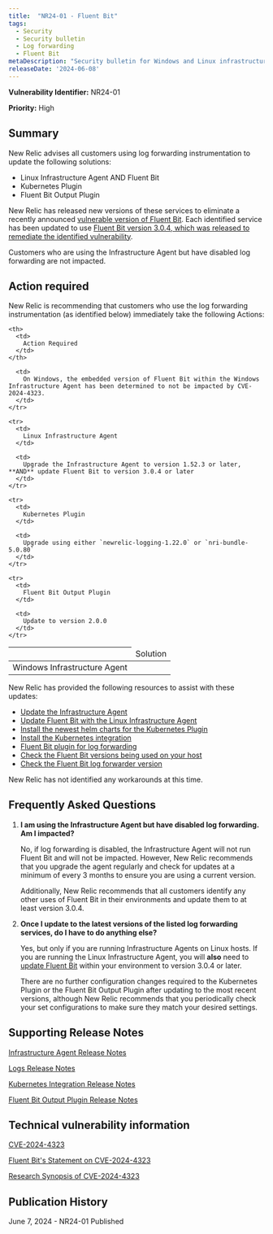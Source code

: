 ```yaml
---
title:  "NR24-01 - Fluent Bit"
tags:
  - Security
  - Security bulletin
  - Log forwarding
  - Fluent Bit
metaDescription: "Security bulletin for Windows and Linux infrastructure agent and Fluent Bit, the Kubernetes plugin, and the Fluent Bit output plugin." 
releaseDate: '2024-06-08' 
---
```


<DNT>**Vulnerability Identifier:**</DNT> NR24-01

<DNT>**Priority:**</DNT> High

## Summary

New Relic advises all customers using log forwarding instrumentation to update the following solutions:

* Linux Infrastructure Agent AND Fluent Bit
* Kubernetes Plugin
* Fluent Bit Output Plugin

New Relic has released new versions of these services to eliminate a recently announced [vulnerable version of Fluent Bit](https://nvd.nist.gov/vuln/detail/CVE-2024-4323). Each identified service has been updated to use [Fluent Bit version 3.0.4, which was released to remediate the identified vulnerability](https://fluentbit.io/blog/2024/05/21/statement-on-cve-2024-4323-and-its-fix/).

Customers who are using the Infrastructure Agent but have disabled log forwarding are not impacted.

## Action required

New Relic is recommending that customers who use the log forwarding instrumentation (as identified below) immediately take the following Actions:

<table>
  <thead>
    <th>
      <td>
        Solution
      </td>
    </th>

    <th>
      <td>
        Action Required
      </td>
    </th>
  </thead>

  <tbody>
    <tr>
      <td>
        Windows Infrastructure Agent
      </td>

      <td>
        On Windows, the embedded version of Fluent Bit within the Windows Infrastructure Agent has been determined to not be impacted by CVE-2024-4323.
      </td>
    </tr>

    <tr>
      <td>
        Linux Infrastructure Agent
      </td>

      <td>
        Upgrade the Infrastructure Agent to version 1.52.3 or later, **AND** update Fluent Bit to version 3.0.4 or later
      </td>
    </tr>

    <tr>
      <td>
        Kubernetes Plugin
      </td>

      <td>
        Upgrade using either `newrelic-logging-1.22.0` or `nri-bundle-5.0.80`
      </td>
    </tr>

    <tr>
      <td>
        Fluent Bit Output Plugin
      </td>

      <td>
        Update to version 2.0.0
      </td>
    </tr>
  </tbody>
</table>

New Relic has provided the following resources to assist with these updates:

* [Update the Infrastructure Agent](/docs/infrastructure/install-infrastructure-agent/update-or-uninstall/update-infrastructure-agent/)
* [Update Fluent Bit with the Linux Infrastructure Agent](/docs/logs/forward-logs/forward-your-logs-using-infrastructure-agent/#install-fb-version)
* [Install the newest helm charts for the Kubernetes Plugin](https://github.com/newrelic/helm-charts/tree/master?tab=readme-ov-file#Installthecharts)
* [Install the Kubernetes integration](/docs/kubernetes-pixie/kubernetes-integration/installation/kubernetes-integration-install-configure/)
* [Fluent Bit plugin for log forwarding](/docs/logs/forward-logs/fluent-bit-plugin-log-forwarding/)
* [Check the Fluent Bit versions being used on your host](/docs/infrastructure/infrastructure-ui-pages/infrastructure-inventory-page-search-your-entire-infrastructure/#search)
* [Check the Fluent Bit log forwarder version](/docs/logs/forward-logs/fluent-bit-plugin-log-forwarding/#upgrade-plugin)

New Relic has not identified any workarounds at this time.

## Frequently Asked Questions

1. **I am using the Infrastructure Agent but have disabled log forwarding. Am I impacted?**

   No, if log forwarding is disabled, the Infrastructure Agent will not run Fluent Bit and will not be impacted. However, New Relic recommends that you upgrade the agent regularly and check for updates at a minimum of every 3 months to ensure you are using a current version.

   Additionally, New Relic recommends that all customers identify any other uses of Fluent Bit in their environments and update them to at least version 3.0.4.

2. **Once I update to the latest versions of the listed log forwarding services, do I have to do anything else?**

   Yes, but only if you are running Infrastructure Agents on Linux hosts. If you are running the Linux Infrastructure Agent, you will **also** need to [update Fluent Bit](/docs/logs/forward-logs/forward-your-logs-using-infrastructure-agent/#install-fb-version) within your environment to version 3.0.4 or later.

   There are no further configuration changes required to the Kubernetes Plugin or the Fluent Bit Output Plugin after updating to the most recent versions, although New Relic recommends that you periodically check your set configurations to make sure they match your desired settings.

## Supporting Release Notes

[Infrastructure Agent Release Notes](/docs/release-notes/infrastructure-release-notes/infrastructure-agent-release-notes/)

[Logs Release Notes](/docs/release-notes/logs-release-notes/)

[Kubernetes Integration Release Notes](/docs/release-notes/infrastructure-release-notes/kubernetes-integration-release-notes/3/)

[Fluent Bit Output Plugin Release Notes](https://github.com/newrelic/newrelic-fluent-bit-output/releases)

## Technical vulnerability information

[CVE-2024-4323](https://cve.mitre.org/cgi-bin/cvename.cgi?name=CVE-2024-4323)

[Fluent Bit's Statement on CVE-2024-4323](https://fluentbit.io/blog/2024/05/21/statement-on-cve-2024-4323-and-its-fix/)

[Research Synopsis of CVE-2024-4323](https://www.tenable.com/security/research/tra-2024-17)

## Publication History

June 7, 2024 - NR24-01 Published

